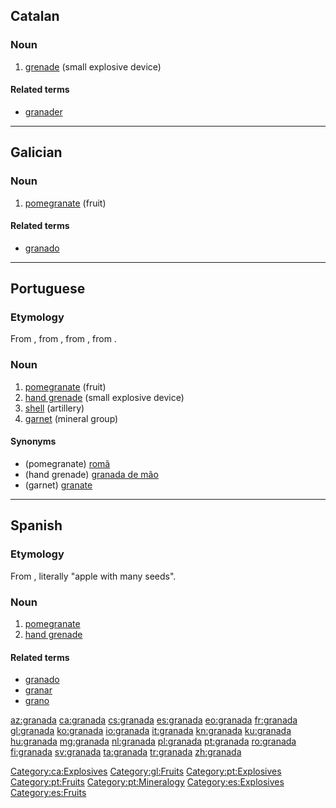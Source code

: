 {{also|Granada}}
==Catalan==

===Noun===
{{ca-noun|f}}

# [[grenade]] (small explosive device)

====Related terms====
* [[granader]]

[[Category:ca:Explosives]]

----

==Galician==

===Noun===
{{gl-noun|f}}

# [[pomegranate]] (fruit)

====Related terms====
* [[granado]]

[[Category:gl:Fruits]]

----

==Portuguese==

===Etymology===
From {{etyl|la|pt}} {{term/t|la|grānātum||pomegranate}}, from {{term/t|la|grānātus||having many seeds}}, from {{term/t|la|grānum||seed, grain}}, from {{etyl|ine-pro|pt}} {{term/t|ine-pro|*ǵr̥h₂nóm||grain}}.

===Noun===
{{pt-noun|f|s}}

# [[pomegranate]] (fruit)
# [[hand grenade]] (small explosive device)
# [[shell]] (artillery)
# [[garnet]] (mineral group)

====Synonyms====
* (pomegranate) [[romã]]
* (hand grenade) [[granada de mão]]
* (garnet) [[granate]]

[[Category:pt:Explosives]]
[[Category:pt:Fruits]]
[[Category:pt:Mineralogy]]

----

==Spanish==

===Etymology===
From {{etyl|la|es}} {{term/t|la|mālum}} {{term/t|la|granātum}}, literally "apple with many seeds".

===Noun===
{{es-noun|f}}

# [[pomegranate]]
# [[hand grenade]]

====Related terms====
* [[granado]]
* [[granar]]
* [[grano]]

[[Category:es:Explosives]]
[[Category:es:Fruits]]

[[az:granada]]
[[ca:granada]]
[[cs:granada]]
[[es:granada]]
[[eo:granada]]
[[fr:granada]]
[[gl:granada]]
[[ko:granada]]
[[io:granada]]
[[it:granada]]
[[kn:granada]]
[[ku:granada]]
[[hu:granada]]
[[mg:granada]]
[[nl:granada]]
[[pl:granada]]
[[pt:granada]]
[[ro:granada]]
[[fi:granada]]
[[sv:granada]]
[[ta:granada]]
[[tr:granada]]
[[zh:granada]]